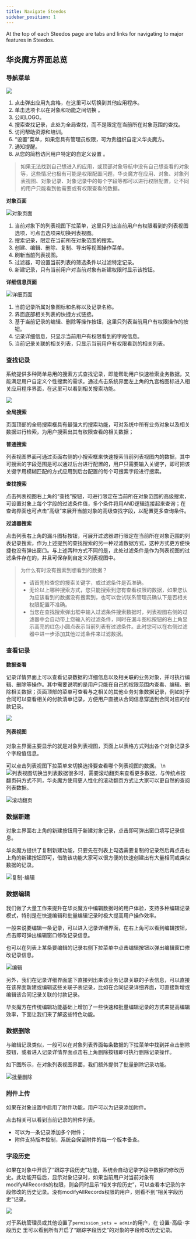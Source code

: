 ```yaml
---
title: Navigate Steedos
sidebar_position: 1
---
```


At the top of each Steedos page are tabs and links for navigating to major features in Steedos.

## 华炎魔方界面总览

### 导航菜单

 ![](https://console.steedos.cn/api/files/images/gujZwfd5p6meGYLBj)

1. 点击弹出应用九宫格，在这里可以切换到其他应用程序。
2. 单击选项卡以在对象和功能之间切换 。
3. 公司LOGO。
4. 搜索查找记录，此处为全局查找，而不是限定在当前所在对象范围的查找。
5. 访问帮助资源和培训。
6. “设置”菜单，如果您具有管理员权限，可为贵组织自定义华炎魔方。
7. 通知提醒。
8. 从您的简档访问用户特定的自定义设置 。

> 如果无法找到自己想进入的应用，或顶部对象导航中没有自己想查看的对象等，这些情况也极有可能是权限配置问题，华炎魔方在应用、对象、对象列表视图、对象记录、对象记录中的每个字段等都可以进行权限配置，让不同的用户只能看到他需要或有权限查看的数据。


**对象页面**

 ![对象页面](https://console.steedos.cn/api/files/images/W52peqiD8rTXnGJsP)

1. 当前对象下的列表视图下拉菜单，这里只列出当前用户有权限看到的列表视图选项，可点击选项来切换列表视图。
2. 搜索记录，限定在当前所在对象范围的搜索。
3. 创建、编辑、删除、复制、导出等视图操作菜单。
4. 刷新当前列表视图。
5. 过滤器，可设置当前列表的筛选条件以过滤特定记录。
6. 新建记录，只有当前用户对当前对象有新建权限时显示该按钮。


**详细信息页面**

 ![详细页面](https://console.steedos.cn/api/files/images/stDf5cKcdYYZzuoH2)

1. 当前记录所属对象图标和名称以及记录名称。
2. 界面底部相关列表的快捷方式链接。
3. 基于当前记录的编辑、删除等操作按钮，这里只列表当前用户有权限操作的按钮。
4. 记录详细信息，只显示当前用户有权限看到的字段信息。
5. 当前记录关联的相关列表，只显示当前用户有权限看到的相关列表。

### 查找记录

系统提供多种简单易用的搜索方式查找记录，即能帮助用户快速检索业务数据，又能满足用户自定义个性搜索的需求。通过点击系统界面左上角的九宫格图标进入相关应用程序界面，在这里可以看到相关搜索功能。

 ![](https://console.steedos.cn/api/files/images/zFxzeEu3aWDdGwLFd)

**全局搜索**

页面顶部的全局搜索框具有最强大的搜索功能，可对系统中所有业务对象以及相关数据进行检索，为用户搜索出其有权限查看的相关数据；


**普通搜索**

列表视图界面可通过页面右侧的小搜索框来快速搜索当前列表视图内的数据，其中可搜索的字段范围是可以通过后台进行配置的，用户只需要输入关键字，即可把该关键字用模糊匹配的方式应用到后台配置的每个可搜索字段进行搜索。


**查找搜索**

点击列表视图右上角的“查找”按钮，可进行限定在当前所在对象范围的高级搜索，可设置对象上每个字段的过滤条件值，多个条件将用AND逻辑连接起来查询；在查询界面也可点击“高级”来展开当前对象的高级查找字段，以配置更多查询条件。


**过滤器搜索**

点击列表右上角的漏斗图标按钮，可展开过滤器进行限定在当前所在对象范围的列表记录搜索，作为上述提到的查找搜索的另一种过滤数据方式，这种方式更方便快捷也没有弹出窗口。与上述两种方式不同的是，此处过滤条件是作为列表视图的过滤条件存在的，并且可保存到自定义列表视图中。

> 为什么有时没有搜索到想看到的数据？
>
> * 请首先检查您的搜索关键字，或过滤条件是否准确。
> * 无论以上哪种搜索方式，您只能搜索到您有查看权限的数据，如果您认为应该看到的数据没有搜索到，也可以尝试联系管理员确认下是否相关权限配置不准确。
> * 当您在查找搜索弹出框中输入过滤条件搜索数据时，列表视图右侧的过滤器中会自动带上您输入的过滤条件，同时在漏斗图标按钮的右上角显示高亮的红色小圆点表示当前列表有过滤条件。此时您可以在右侧过滤器中进一步添加其他过滤条件来过滤数据。

### 查看记录

**数据查看**

记录详情界面上可以查看记录数据的详细信息以及相关联的业务对象，并可执行编辑、删除等操作。其中需要说明的是用户只能在自己的权限范围内查看、编辑、删除相关数据；页面顶部的菜单可查看与之相关的其他业务对象数据记录，例如对于合同可以查看相关的付款清单记录，方便用户直接从合同信息穿透到合同对应的付款记录。

 ![](https://console.steedos.cn/api/files/images/reBWDsg2Gd2xd7kXn)

#### 列表视图

对象主界面主要显示的就是对象列表视图，页面上以表格方式列出各个对象记录多个字段值信息。

可以点击列表视图下拉菜单来切换选择要查看哪个列表视图的数据。 \n  ![列表视图切换](https://console.steedos.cn/api/files/images/uGNZZafDF5oNfnSDb)当列表数据很多时，需要滚动翻页来查看更多数据，与传统点按翻页码方式不同，华炎魔方使用更人性化的滚动翻页方式让大家可以更自然的查阅列表数据。

 ![滚动翻页](https://console.steedos.cn/api/files/images/XuZxy57H2dRiEiRie)

### 数据新建

对象主界面右上角的新建按钮用于新建对象记录，点击即可弹出窗口填写记录信息。

华炎魔方提供了复制新建功能，只要先在列表上勾选需要复制的记录然后再点击右上角的新建按钮即可，借助该功能大家可以很方便的快速创建出有大量相同或类似数据的记录。

 ![复制-编辑](https://console.steedos.cn/api/files/images/h2WuNB2RmyKdWPsaL)

### 数据编辑

我们做了大量工作来提升在华炎魔方中编辑数据时的用户体验，支持多种编辑记录模式，特别是在快速编辑和批量编辑记录时极大提高用户操作效率。

一般来说要编辑一条记录，可以进入记录详细界面，在右上角可以看到编辑按钮，点击即可弹出编辑窗口修改记录信息。

也可以在列表上某条要编辑的记录右侧下拉菜单中点击编辑按钮以弹出编辑窗口修改记录信息。

 ![编辑](https://console.steedos.cn/api/files/images/2smGksAbs3ybhQgoN)

另外，我们在记录详细界面底下直接列出来该业务记录关联的子表信息，可以直接在该界面新建或编辑这些关联子表记录，比如在合同记录详细界面，可直接新增或编辑该合同记录关联的付款记录。

华炎魔方在传统编辑功能基础上增加了一些快速和批量编辑记录的方式来提高编辑效率，下面让我们来了解这些特色功能。

### 数据删除

与编辑记录类似，一般可以在对象列表界面每条数据的下拉菜单中找到并点击删除按钮，或者进入记录详情界面点击右上角删除按钮即可执行删除记录操作。

如下图所示，在对象列表视图界面，我们额外提供了批量删除记录功能。

 ![批量删除](https://console.steedos.cn/api/files/images/RCQuJxEq5wvdW3h6J)

### 附件上传

如果在对象设置中启用了附件功能，用户可以为记录添加附件。

点击相关可以看到当前记录的附件列表。

* 可以为一条记录添加多个附件；
* 附件支持版本控制，系统会保留附件的每一个版本备查。

### 字段历史

如果在对象中开启了“跟踪字段历史”功能，系统会自动记录字段中数据的修改历史。此功能开启后，显示对象记录时，如果当前用户对当前对象有modifyAllRecords的权限，则会同时显示“相关字段历史”，可以查看本记录的字段修改的历史记录。没有modifyAllRecords权限的用户，则看不到“相关字段历史”记录。


 ![](https://console.steedos.cn/api/files/images/qJjG5z5hceA8M2ws2)

对于系统管理员或其他设置了`permission_sets = admin`的用户，在 设置-高级-字段历史 里可以看到所有开启了“跟踪字段历史”的对象的字段修改历史记录。

